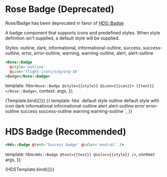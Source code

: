 
<Meta title="Rose/Badge" component="Badge" />

# Rose Badge (Deprecated)

Rose/Badge has been deprecated in favor of [HDS::Badge](https://design-system-components-hashicorp.vercel.app/components/badge)

A badge component that supports icons and predefined styles.
When style definition isn't supplied, a default style will be supplied.

Styles: outline, dark, informational, informational-outline, success, success-outline, error, error-outline, warning, warning-outline, alert, alert-outline

```handlebars
<Rose::Badge
  @style='outline'
  @icon='flight-icons/svg/org-16'
>Badge</Rose::Badge>
```

  template: hbs`<Rose::Badge
      @style={{style}}
      @icon={{icon}}>
      {{text}}
      </Rose::Badge>`,
  context: args,
});

<Preview>
  <Story
    name="Test"
    args={{
      text: 'Badge',
      style: 'none',
      icon: 'flight-icons/svg/org-16',
    }}
    argTypes={{
      style: {
        control: 'select',
        options: [
          'none',
          'outline',
          'dark',
          'informational',
          'informational-outline',
          'success',
          'success-outline',
          'alert',
          'alert-outline',
          'error',
          'error-outline',
          'warning',
          'warning-outline',
        ],
      },
    }}
  >
    {Template.bind({})}
  </Story>
</Preview>

<Preview>
  <Story name="Style legend">
    {{
      template: hbs`
    <Rose::Badge>default style</Rose::Badge>
    <Rose::Badge @style="outline">outline</Rose::Badge>
    <Rose::Badge @icon="flight-icons/svg/org-16">default style with icon</Rose::Badge>
    <Rose::Badge @style="dark">dark</Rose::Badge>
    <Rose::Badge @style="informational">informational</Rose::Badge>
    <Rose::Badge @style="informational-outline">informational-outline</Rose::Badge>
    <Rose::Badge @style="alert">alert</Rose::Badge>
    <Rose::Badge @style="alert-outline">alert-outline</Rose::Badge>
    <Rose::Badge @style="error">error</Rose::Badge>
    <Rose::Badge @style="error-outline">error-outline</Rose::Badge>
    <Rose::Badge @style="success">success</Rose::Badge>
    <Rose::Badge @style="success-outline">success-outline</Rose::Badge>
    <Rose::Badge @style="warning">warning</Rose::Badge>
    <Rose::Badge @style="warning-outline">warning-outline</Rose::Badge>
    `,
    }}
  </Story>
</Preview>

# HDS Badge (Recommended)

```handlebars
<Hds::Badge @text='Success badge' @color='neutral' />
```

  template: hbs`<Hds::Badge @text={{text}}
      @color={{style}}
      />`,
  context: args,
});

<Preview>
  <Story
    name="Hds Badge"
    args={{
      text: 'Badge',
    }}
    argTypes={{
      style: {
        control: 'select',
        options: ['success', 'warning', 'critical', 'highlight'],
      },
    }}
  >
    {HDSTemplate.bind({})}
  </Story>
</Preview>
